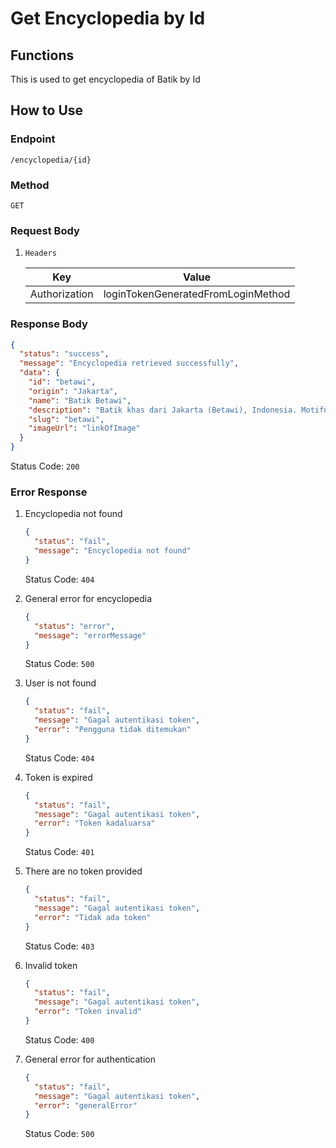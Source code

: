 # Get Encyclopedia by Id

## Functions

This is used to get encyclopedia of Batik by Id

## How to Use

### Endpoint

`/encyclopedia/{id}`

### Method

`GET`

### Request Body

1. `Headers`

   | Key           | Value                              |
   | ------------- | ---------------------------------- |
   | Authorization | loginTokenGeneratedFromLoginMethod |

### Response Body

```json
{
  "status": "success",
  "message": "Encyclopedia retrieved successfully",
  "data": {
    "id": "betawi",
    "origin": "Jakarta",
    "name": "Batik Betawi",
    "description": "Batik khas dari Jakarta (Betawi), Indonesia. Motifnya mencerminkan kehidupan sehari-hari masyarakat Betawi.",
    "slug": "betawi",
    "imageUrl": "linkOfImage"
  }
}
```

Status Code: `200`

### Error Response

1. Encyclopedia not found

   ```json
   {
     "status": "fail",
     "message": "Encyclopedia not found"
   }
   ```

   Status Code: `404`

2. General error for encyclopedia

   ```json
   {
     "status": "error",
     "message": "errorMessage"
   }
   ```

   Status Code: `500`

3. User is not found

   ```json
   {
     "status": "fail",
     "message": "Gagal autentikasi token",
     "error": "Pengguna tidak ditemukan"
   }
   ```

   Status Code: `404`

4. Token is expired

   ```json
   {
     "status": "fail",
     "message": "Gagal autentikasi token",
     "error": "Token kadaluarsa"
   }
   ```

   Status Code: `401`

5. There are no token provided

   ```json
   {
     "status": "fail",
     "message": "Gagal autentikasi token",
     "error": "Tidak ada token"
   }
   ```

   Status Code: `403`

6. Invalid token

   ```json
   {
     "status": "fail",
     "message": "Gagal autentikasi token",
     "error": "Token invalid"
   }
   ```

   Status Code: `400`

7. General error for authentication

   ```json
   {
     "status": "fail",
     "message": "Gagal autentikasi token",
     "error": "generalError"
   }
   ```

   Status Code: `500`

